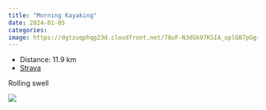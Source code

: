 ```yaml
---
title: "Morning Kayaking"
date: 2024-01-05
categories: 
image: https://dgtzuqphqg23d.cloudfront.net/78uF-N3dGk97KSIA_oplQ87pGgsLfzHPAQrXrkDpTjw-768x578.jpg
---
```


- Distance: 11.9 km
- [Strava](https://www.strava.com/activities/10498306513)

Rolling swell

![](https://dgtzuqphqg23d.cloudfront.net/78uF-N3dGk97KSIA_oplQ87pGgsLfzHPAQrXrkDpTjw-768x578.jpg)



